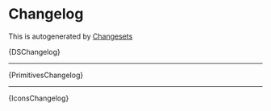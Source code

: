 

<Meta title="Getting Started/Changelog" />

# Changelog

This is autogenerated by [Changesets](https://github.com/changesets/changesets)

<div style={{ paddingBottom: 20 }} />

<Markdown>{DSChangelog}</Markdown>

---

<Markdown>{PrimitivesChangelog}</Markdown>

---

<Markdown>{IconsChangelog}</Markdown>
